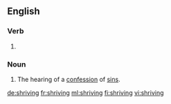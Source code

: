 ==English==

===Verb===
{{head|en|present participle}}

# {{present participle of|shrive|lang=en}}

===Noun===
{{en-noun}}

# The hearing of a [[confession]] of [[sin]]s.

[[de:shriving]]
[[fr:shriving]]
[[ml:shriving]]
[[fi:shriving]]
[[vi:shriving]]